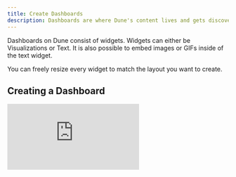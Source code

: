 ```yaml
---
title: Create Dashboards
description: Dashboards are where Dune's content lives and gets discovered. 
---
```


Dashboards on Dune consist of widgets. Widgets can either be Visualizations or Text. It is also possible to embed images or GIFs inside of the text widget.

You can freely resize every widget to match the layout you want to create.

## Creating a Dashboard

<div
  style={{
    position: "relative",
    paddingBottom: "calc(66.66666666666666% + 41px)",
    height: 0
  }}
>
  <iframe
    src="https://demo.arcade.software/xTAXmlo0nCL0FOn38hW9?embed"
    frameBorder={0}
    loading="lazy"
    webkitallowfullscreen=""
    mozallowfullscreen=""
    allowFullScreen=""
    style={{
      position: "absolute",
      top: 0,
      left: 0,
      width: "100%",
      height: "100%",
      colorScheme: "light"
    }}
    title="Creating a dashboard"
  />
</div>


**To create a dashboard on Dune:**

1. Use the create menu and pick "New Dashboard"
2. Give your Dashboard a name
3. Click on "Save and Open"
4. You are now inside of your Dashboard
5. Enter the edit mode by clicking on the "Edit" button in the top right corner
6. Add widgets by clicking on the "Add Widget" button in the top right corner
7. Pick the widget you want to add
8. You can now resize the widget by dragging the bottom right corner
9. You can also move the widget by dragging it around
10. Click on the "Save" button in the top right corner to save your changes

The initial name that you give to your Dashboard will also be the URL slug. You can't change the URL slug afterwards, so be mindful of the name you choose. Changing the Dashboard's display name is always possible though.

## Add Widgets from the Query Editor

You can add widgets directly from the Query Editor.

<div
  style={{
    position: "relative",
    paddingBottom: "calc(56.99999999999999% + 41px)",
    height: 0
  }}
>
  <iframe
    src="https://demo.arcade.software/tcRqeUZ7qVNahQImdVsw?embed"
    frameBorder={0}
    loading="lazy"
    webkitallowfullscreen=""
    mozallowfullscreen=""
    allowFullScreen=""
    style={{
      position: "absolute",
      top: 0,
      left: 0,
      width: "100%",
      height: "100%",
      colorScheme: "light"
    }}
    title="Rocket Pool Minipools by ETH Bond vs. Time"
  />
</div>

**To add widgets from the query editor:**

1. Navigate to the query Editor
2. Pick the Visualization you want to add to your Dashboard
3. Click on the "Add to Dashboard" button
4. Choose the Dashboard you want to add the Visualization to
5. The Visualization is now added to your Dashboard

The widget will be added to the bottom of your Dashboard. You can move it around and resize it as you like.

## Adding Text Widget

You can add text widgets to your dashboard.

Text widgets support a subset of Markdown. You can manipulate text and embed images and GIFs.

## Embedding Images and GIFs

Text boxes can also be used to embed images or GIFs into your Dashboard.

The Syntax for embedding images is:

``` markdown
![alt text](image url)
```

Since you can't store images locally on our servers, you need to upload your images somewhere else or find the raw file somewhere on the internet.

In practice this might look like this:

```markdown
![text](https://pbs.twimg.com/media/FEWVLQwWUAQcqLY?format=jpg&name=medium)
```

You can resize the image by simply resizing the widget it is contained in.

You can combine images and text in one widget.

## Keeping your Dashboard up to date

Dashboards on Dune are not updated automatically. You can refresh your Dashboard by clicking on the "Run" button in the top right corner.

<div
  style={{
    position: "relative",
    paddingBottom: "calc(57.58333333333333% + 41px)",
    height: 0,
    width: "100%"
  }}
>
  <iframe
    src="https://demo.arcade.software/inelINzxmsLyvP2pj7Re?embed"
    frameBorder={0}
    loading="lazy"
    webkitallowfullscreen=""
    mozallowfullscreen=""
    allowFullScreen=""
    style={{
      position: "absolute",
      top: 0,
      left: 0,
      width: "100%",
      height: "100%",
      colorScheme: "light"
    }}
    title="interactive dashboard executions"
  />
</div>

Alternatively, you can schedule your Dashboard to be refreshed in regular intervals. 

<div
  style={{
    position: "relative",
    paddingBottom: "calc(63.83333333333333% + 41px)",
    height: 0,
    width: "100%"
  }}
>
  <iframe
    src="https://demo.arcade.software/doDebCcmeiVj5xKiq4nK?embed"
    frameBorder={0}
    loading="lazy"
    webkitallowfullscreen=""
    mozallowfullscreen=""
    allowFullScreen=""
    style={{
      position: "absolute",
      top: 0,
      left: 0,
      width: "100%",
      height: "100%",
      colorScheme: "light"
    }}
    title="Meta Monitoring"
  />
</div>

To schedule a dashboard:

1. Click on the "clock" icon in the top right corner
2. Select the frequency you want your Dashboard to be refreshed
3. Select the execution tier you want to use
4. Click on "Save"

You can also schedule individual queries to be refreshed. This is useful if you have a Dashboard with many queries and only want to refresh a few of them. Learn more about scheduling queries [here](/query-app/web-app/query-editor/query-scheduler).

## Sharing your Dashboard

You can share your public Dashboard by simply sharing the URL. For private dashboards, viewers need to be part of the same team as the team that owns the Dashboard. Alternatively, you can also share your Dashboard with individual users via the `Share` button in the top right corner.
